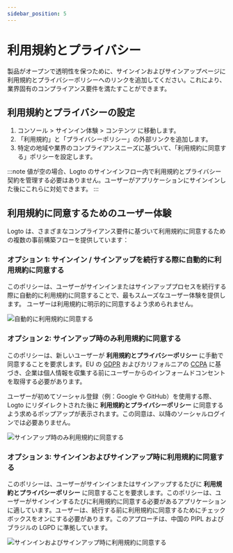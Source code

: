 ```yaml
---
sidebar_position: 5
---
```


# 利用規約とプライバシー

製品がオープンで透明性を保つために、サインインおよびサインアップページに利用規約とプライバシーポリシーへのリンクを追加してください。これにより、業界固有のコンプライアンス要件を満たすことができます。

## 利用規約とプライバシーの設定

1. <CloudLink to="/sign-in-experience/content">コンソール > サインイン体験 > コンテンツ</CloudLink> に移動します。
2. 「利用規約」と「プライバシーポリシー」の外部リンクを追加します。
3. 特定の地域や業界のコンプライアンスニーズに基づいて、「利用規約に同意する」ポリシーを設定します。

:::note
値が空の場合、Logto のサインインフロー内で利用規約とプライバシー契約を管理する必要はありません。ユーザーがアプリケーションにサインインした後にこれらに対処できます。
:::

## 利用規約に同意するためのユーザー体験

Logto は、さまざまなコンプライアンス要件に基づいて利用規約に同意するための複数の事前構築フローを提供しています：

### オプション 1: サインイン / サインアップを続行する際に自動的に利用規約に同意する

このポリシーは、ユーザーがサインインまたはサインアッププロセスを続行する際に自動的に利用規約に同意することで、最もスムーズなユーザー体験を提供します。
ユーザーは利用規約に明示的に同意するよう求められません。

![自動的に利用規約に同意する](./assets/auto-agree-to-terms.png)

### オプション 2: サインアップ時のみ利用規約に同意する

このポリシーは、新しいユーザーが **利用規約とプライバシーポリシー** に手動で同意することを要求します。EU の [GDPR](https://gdpr-info.eu/art-4-gdpr/) およびカリフォルニアの [CCPA](https://oag.ca.gov/privacy/ccpa) に基づき、企業は個人情報を収集する前にユーザーからのインフォームドコンセントを取得する必要があります。

ユーザーが初めてソーシャル登録（例：Google や GitHub）を使用する際、Logto にリダイレクトされた後に **利用規約とプライバシーポリシー** に同意するよう求めるポップアップが表示されます。この同意は、以降のソーシャルログインでは必要ありません。

![サインアップ時のみ利用規約に同意する](./assets/sign-up-only-agree-to-terms.png)

### オプション 3: サインインおよびサインアップ時に利用規約に同意する

このポリシーは、ユーザーがサインインまたはサインアップするたびに **利用規約とプライバシーポリシー** に同意することを要求します。このポリシーは、ユーザーがサインインするたびに利用規約に同意する必要があるアプリケーションに適しています。ユーザーは、続行する前に利用規約に同意するためにチェックボックスをオンにする必要があります。このアプローチは、中国の PIPL およびブラジルの LGPD に準拠しています。

![サインインおよびサインアップ時に利用規約に同意する](./assets/sign-in-agree-to-terms.png)
